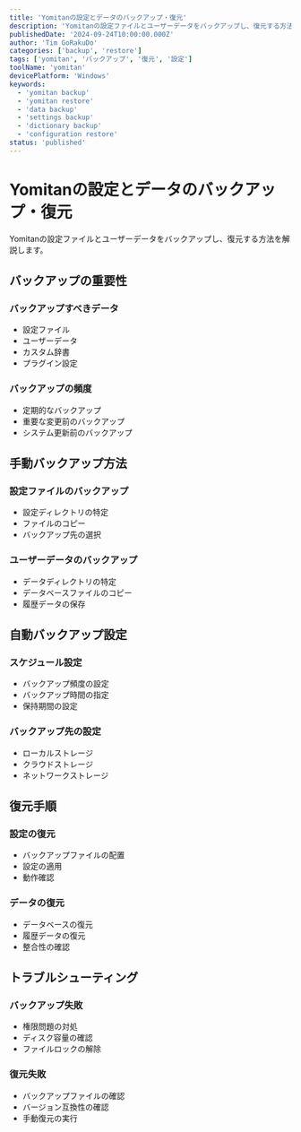 ```yaml
---
title: 'Yomitanの設定とデータのバックアップ・復元'
description: 'Yomitanの設定ファイルとユーザーデータをバックアップし、復元する方法を解説します。'
publishedDate: '2024-09-24T10:00:00.000Z'
author: 'Tim GoRakuDo'
categories: ['backup', 'restore']
tags: ['yomitan', 'バックアップ', '復元', '設定']
toolName: 'yomitan'
devicePlatform: 'Windows'
keywords:
  - 'yomitan backup'
  - 'yomitan restore'
  - 'data backup'
  - 'settings backup'
  - 'dictionary backup'
  - 'configuration restore'
status: 'published'
---
```


# Yomitanの設定とデータのバックアップ・復元

Yomitanの設定ファイルとユーザーデータをバックアップし、復元する方法を解説します。

## バックアップの重要性

### バックアップすべきデータ

- 設定ファイル
- ユーザーデータ
- カスタム辞書
- プラグイン設定

### バックアップの頻度

- 定期的なバックアップ
- 重要な変更前のバックアップ
- システム更新前のバックアップ

## 手動バックアップ方法

### 設定ファイルのバックアップ

- 設定ディレクトリの特定
- ファイルのコピー
- バックアップ先の選択

### ユーザーデータのバックアップ

- データディレクトリの特定
- データベースファイルのコピー
- 履歴データの保存

## 自動バックアップ設定

### スケジュール設定

- バックアップ頻度の設定
- バックアップ時間の指定
- 保持期間の設定

### バックアップ先の設定

- ローカルストレージ
- クラウドストレージ
- ネットワークストレージ

## 復元手順

### 設定の復元

- バックアップファイルの配置
- 設定の適用
- 動作確認

### データの復元

- データベースの復元
- 履歴データの復元
- 整合性の確認

## トラブルシューティング

### バックアップ失敗

- 権限問題の対処
- ディスク容量の確認
- ファイルロックの解除

### 復元失敗

- バックアップファイルの確認
- バージョン互換性の確認
- 手動復元の実行
